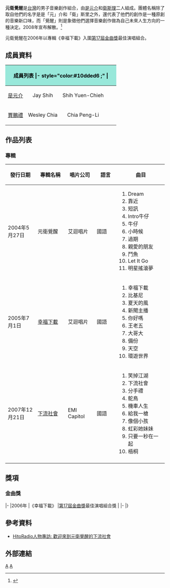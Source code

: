 {{藝人
| 姓名 = 元衛覺醒
| 類型 = 組合
| 圖片 = 
| 圖片尺寸 =
| 圖片簡介 = 
| 英文名 = Awaking
| 其他藝名 =
| 國籍 = {{ROC}}（[[台灣|台灣]]）
| 民族 =
| 籍貫 =
| 職業 =
| 語言 =  
| 音樂類型 =  
| 演奏樂器 = 
| 出道日期 = 2004年5月27日
| 出道作 = 2004年《元衛覺醒同名國語專輯》
| 代表作 = 夏天的風 (收錄於《幸福下載》)
| 活躍年代 = 2004年─2008年
| 唱片公司 = [[愛貝克思_(台灣)|愛貝克思]]（2004年─2007年）<br />[[百代唱片_(台灣)|EMI Capitol]]（2007年─2008年）
| 經紀公司 = [[天熹娛樂|天熹娛樂]]
| 網站 = 
| 相關團體 = 
| IMDb = 
| 現任成員 = 
| 過往成員 =[[是元介|是元介]]、[[賈鵬禮|衛斯理]]
| 獎項 = 
| 原名 = 
| 綽號 =
| 出身地 = 
}}
'''元衛覺醒'''是[[台灣|台灣]]的男子音樂創作組合，由[[是元介|是元介]]和[[衛斯理_(藝人)|衛斯理]]二人組成。團體名稱除了取自他們的名字是是「元」介和「衛」斯里之外，還代表了他們的創作是一種原創的音樂新口味，而「覺醒」則是象徵他們選擇音樂創作做為自己未來人生方向的一種決定。2008年宣布解散。<ref>{{Cite web |url=https://star.ettoday.net/news/816282 |title=衛斯理拒合體「元衛覺醒」！是元介獨唱《夏天》惹淚崩 |access-date=2019-06-11 |archive-date=2020-05-16 |archive-url=https://web.archive.org/web/20200516090525/https://star.ettoday.net/news/816282 }}</ref>

元衛覺醒在2006年以專輯《幸福下載》入圍[[第17屆金曲獎|第17屆金曲獎]]最佳演唱組合。

== 成員資料 ==
{| class="wikitable"
|- style="background:#ccc; text-align:center;"
! colspan="13" style="background: #98e8da;color:Black"|成員列表
|- style="color:#10dded6 ;" |
|colspan=1 align="center" | '''本名'''
|colspan=1 align="center" | '''英文名'''
|colspan=1 align="center" | '''羅馬拼音''' 
|colspan=1 align="center" | '''出生日期'''
|-
| [[是元介|是元介]]
| Jay Shih
| Shih Yuen-Chieh
| {{birth_date_and_age|1983|10|31}}
|-
| [[賈鵬禮|賈鵬禮]]
| Wesley Chia
| Chia Peng-Li
| {{birth_date_and_age|1980|11|10}} 
|}

== 作品列表 ==
===專輯===
{| class="wikitable"
!align="center" width="120px"| 發行日期
!align="center" width="150px"| 專輯名稱
!align="center" width="100px"| 唱片公司
!align="center" width="100px"| 語言
!align="center" width="200px"| 曲目
|- 
|align="left"| 2004年5月27日
|align="left"| 元衛覺醒 
|align="left"| 艾迴唱片
|align="left"| 國語
|align="left"|
{{hideh|曲目}}
#Dream
#靠近
#短訊
#Intro牛仔 
#牛仔
#小時候
#過期
#親愛的朋友
#鬥魚
#Let It Go
#明星搖滾夢 
|-
|align="left"| 2005年7月1日 
|align="left"| [[幸福下載|幸福下載]]
|align="left"| 艾迴唱片
|align="left"| 國語
|align="left"|
{{hideh|曲目}}
#幸福下載
#比基尼
#夏天的風
#新聞主播
#你好嗎
#王老五
#大哥大
#備份
#天空
#環遊世界
|-
|align="left"| 2007年12月21日
|align="left"| [[下流社會_(專輯)|下流社會]]
|align="left"| EMI Capitol
|align="left"| 國語
|align="left"|
{{hideh|曲目}}
#笑掉江湖
#下流社會
#分手禮
#鴕鳥
#機車人生
#給我一槍
#像個小孩
#虹彩她妹妹
#只要一秒在一起
#梧桐 
|-
|}

==獎項==
=== 金曲獎 ===
{{awards table}}
|-
|2006年
|《幸福下載》
|[[第17屆金曲獎|第17屆金曲獎]]最佳演唱組合獎
|{{nom}}
|-
|}

==參考資料==
{{reflist}}
* [http://www.hitoradio.com/newweb/183pastmisshito HitoRadio人物專訪: 歡迎來到元衛覺醒的下流社會] {{Wayback|url=http://www.hitoradio.com/newweb/183pastmisshito |date=20200516090619 }}

== 外部連結 ==

[[Category:2004年成立的音樂團體|A]]
[[Category:已解散的男子演唱團體|A]]